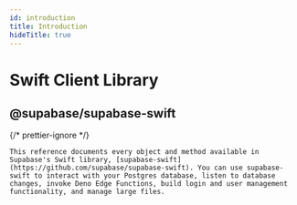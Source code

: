 ```yaml
---
id: introduction
title: Introduction
hideTitle: true
---
```


<div className="flex items-start gap-6 not-prose" id="introduction">
  <IconMenuSwift width={35} height={35} />
  <div className="flex flex-col gap-2">
    <h1 className="text-3xl text-foreground m-0">Swift Client Library</h1>
    <h2 className="text-base font-mono text-foreground-light">@supabase/supabase-swift</h2>
  </div>
</div>

{/* prettier-ignore */}
<div className="max-w-xl">

    This reference documents every object and method available in Supabase's Swift library, [supabase-swift](https://github.com/supabase/supabase-swift). You can use supabase-swift to interact with your Postgres database, listen to database changes, invoke Deno Edge Functions, build login and user management functionality, and manage large files.

</div>
